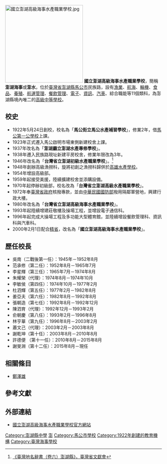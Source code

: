 {{Infobox School
| name = 國立澎湖高級海事水產職業學校
| other_name = National Penghu Marine & Fishery Vocational High School
| image = [[檔案:國立澎湖高級海事水產職業學校校徽.gif|200px]]
| type = 公立學校，[[技術型高級中等學校|技術型高級中等學校]]
| religion = 
| affiliation = [[中華民國教育部|中華民國教育部]]
| established = {{Start date and age|1922|5|24|age=no}}
| founder = 
| college = 
| district = {{ROC}}[[臺灣省|臺灣省]][[澎湖縣|澎湖縣]][[馬公市|馬公市]]
| president =
| principal = 謝旻淵
| dean = <!--院長-->
| director = <!--主任-->
| staff = <!--職員人數-->
| faculty = <!--教師人數-->
| grades = 三年制高中
| gender = <!--招生性別-->
| students = <!--學生人數-->
| classes = <!--班級數-->
| class = <!--班級人數-->
| area = <!--校園面積-->
| motto = 誠樸精勤
| mascot = <!--吉祥物-->
| colors = <!--校色-->
| magazine = <!--校刊-->
| sc = <!--學生會長-->
| cs = <!--學生代表-->
| house = <!--社團-->
| athletics = <!--體育-->
| conference = <!--體育協會-->
| address = 澎湖縣馬公市民族路63號
| number = 06-926-1101
| fax = <!--傳真號碼-->
| website = http://www.phmhs.phc.edu.tw/
}}

[[File:國立澎湖高級海事水產職業學校.jpg|250px]]
'''國立澎湖高級海事水產職業學校'''，簡稱'''澎湖海事'''或'''澎水'''，位於[[臺灣省|臺灣省]][[澎湖縣|澎湖縣]][[馬公市|馬公市]]民族路，設有[[漁業|漁業]]、[[航海|航海]]、[[輪機|輪機]]、[[食品|食品]]、[[養殖|養殖]]、[[航運管理|航運管理]]、[[餐飲管理|餐飲管理]]、[[電子|電子]]、[[資訊|資訊]]、[[汽車|汽車]]、綜合職能等11個類科，為澎湖縣境內唯二的[[高級中等學校|高級中等學校]]。

==校史==
*1922年5月24日創校，校名為「'''馬公街立馬公水產補習學校'''」，修業2年，借[[馬公第一公學校|馬公第一公學校]]上課。
*1923年正式遷入馬公啟明市場東側新建校舍上課。
*1937年改名為「'''澎湖廳立澎湖水產專修學校'''」。
*1938年遷入民族路現址新建平房校舍，修業年限改為3年。
*1946年改名為「'''台灣省立澎湖初級水產職業學校'''」。<ref>[http://placesearch.moi.gov.tw/search/place_list.php?id=20008 《臺灣地名辭書（卷六）澎湖縣》，臺灣省文獻會]{{dead link|date=2017年12月 |bot=InternetArchiveBot |fix-attempted=yes }}</ref>
*1948年創辦高級漁撈科，旋將初創之漁撈科歸併於[[高雄水產學校|高雄水產學校]]。
*1954年增設高級部。
*1959年起接受美援，陸續擴建校舍並添購設備。
*1970年起停辦初級部，校名改為「'''台灣省立澎湖高級水產職業學校'''」。
*1972年奉[[臺灣省政府|臺灣省政府]]核撥專款，並由[[中華民國國防部|中華民國國防部]]撥用隔鄰軍營地，興建行政大樓。
*1980年改名為「'''台灣省立澎湖高級海事水產職業學校'''」。
*1993年起陸續增建莊敬樓及操場工程，並增設電子通信科。
*1996年起完成大操場工程及多功能大型體育館，並陸續增設餐飲管理科、資訊科與汽車科。
*2000年2月1日配合[[精省|精省]]，改名為「'''國立澎湖高級海事水產職業學校'''」。

==歷任校長==
*吳南（二戰後第一任）：1945年－1952年8月
*范承修（第二任）：1952年8月－1965年7月
*李星輝（第三任）：1965年7月－1974年8月
*朱耀榮（代理）：1974年8月－1974年10月
*李敏侯（第四任）：1974年10月－1977年2月
*杜泗輝（第五任）：1977年2月－1982年8月
*姜亞夫（第六任）：1982年8月－1992年8月
*張朝造（第七任）：1992年8月－1992年12月
*陳泗育（代理）：1992年12月－1993年2月
*俞朝慶（第八任）：1993年2月－1996年8月
*林亨華（第九任）：1996年8月－2003年2月
*蕭文己（代理）：2003年2月－2003年8月
*謝乾坤（第十任）：2003年8月－2010年8月
*許德便 （第十一任）：2010年8月－2015年8月
*謝旻淵（第十二任）：2015年8月－現任

== 相關條目 ==

* [[鄭澤雄|鄭澤雄]]

==參考文獻==
<div class="references-small">
<references></references>
</div>

==外部連結==
*[http://www.phmhs.phc.edu.tw/ 國立澎湖高級海事水產職業學校官方網站]{{Wayback|url=http://www.phmhs.phc.edu.tw/ |date=20050720235110 }}

{{離島地區高級中等學校}}
{{澎湖縣各級學校}}
[[Category:澎湖縣中學|Category:澎湖縣中學]]
[[Category:中華民國國立技術型高級中等學校|澎]]
[[Category:馬公市學校|Category:馬公市學校]]
[[Category:1922年創建的教育機構|Category:1922年創建的教育機構]]
[[Category:臺灣海事學校|Category:臺灣海事學校]]